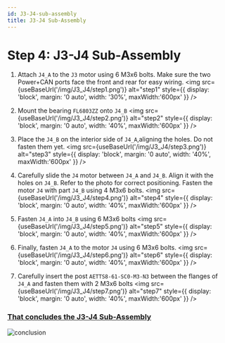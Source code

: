 ```yaml
---
id: J3-J4-sub-assembly
title: J3-J4 Sub-Assembly
---
```


# Step 4: J3-J4 Sub-Assembly

1. Attach `J4_A` to the `J3` motor using 6 M3x6 bolts. Make sure the two Power+CAN ports face the front and rear for easy wiring.
<img src={useBaseUrl('/img/J3_J4/step1.png')} alt="step1" style={{ display: 'block', margin: '0 auto', width: '30%', maxWidth:'600px' }} />

2. Mount the bearing `FL6803ZZ` onto `J4_B`
<img src={useBaseUrl('/img/J3_J4/step2.png')} alt="step2" style={{ display: 'block', margin: '0 auto', width: '40%', maxWidth:'600px' }} />

3. Place the `J4_B` on the interior side of `J4_A`,aligning the holes. Do not fasten them yet. 
<img src={useBaseUrl('/img/J3_J4/step3.png')} alt="step3" style={{ display: 'block', margin: '0 auto', width: '40%', maxWidth:'600px' }} />

4. Carefully slide the `J4` motor between `J4_A` and `J4_B`. Align it with the holes on `J4_B`. Refer to the photo for correct positioning. Fasten the motor `J4` with part `J4_B` using 4 M3x6 bolts.
<img src={useBaseUrl('/img/J3_J4/step4.png')} alt="step4" style={{ display: 'block', margin: '0 auto', width: '40%', maxWidth:'600px' }} />

5. Fasten `J4_A` into `J4_B` using 6 M3x6 bolts
<img src={useBaseUrl('/img/J3_J4/step5.png')} alt="step5" style={{ display: 'block', margin: '0 auto', width: '40%', maxWidth:'600px' }} />

6. Finally, fasten `J4_A` to the motor `J4` using 6 M3x6 bolts.
<img src={useBaseUrl('/img/J3_J4/step6.png')} alt="step6" style={{ display: 'block', margin: '0 auto', width: '40%', maxWidth:'600px' }} />

7. Carefully insert the post `AETTS8-61-SC0-M3-N3` between the flanges of `J4_A` and fasten them with 2 M3x6 bolts
<img src={useBaseUrl('/img/J3_J4/step7.png')} alt="step7" style={{ display: 'block', margin: '0 auto', width: '40%', maxWidth:'600px' }} />

<h3><u>That concludes the J3-J4 Sub-Assembly</u></h3>
<img src={useBaseUrl('/img/J3_J4/conclusion.png')} alt="conclusion" style={{ display: 'block', margin: '0 auto', width: '40%', maxWidth:'600px' }} />
